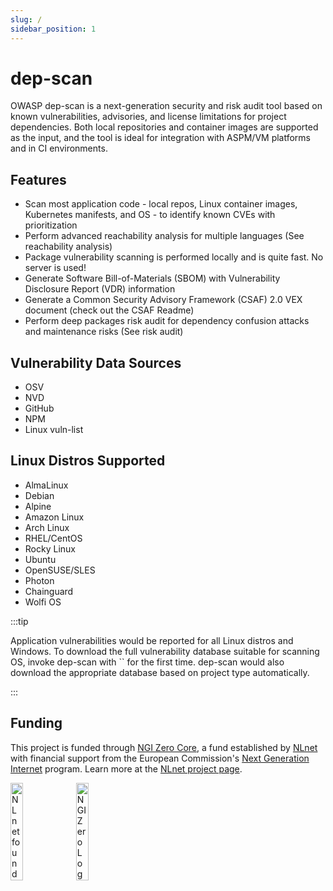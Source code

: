 ```yaml
---
slug: /
sidebar_position: 1
---
```


# dep-scan

OWASP dep-scan is a next-generation security and risk audit tool based on known vulnerabilities, advisories, and license limitations for project dependencies. Both local repositories and container images are supported as the input, and the tool is ideal for integration with ASPM/VM platforms and in CI environments.

## Features

- Scan most application code - local repos, Linux container images, Kubernetes manifests, and OS - to identify known CVEs with prioritization
- Perform advanced reachability analysis for multiple languages (See reachability analysis)
- Package vulnerability scanning is performed locally and is quite fast. No server is used!
- Generate Software Bill-of-Materials (SBOM) with Vulnerability Disclosure Report (VDR) information
- Generate a Common Security Advisory Framework (CSAF) 2.0 VEX document (check out the CSAF Readme)
- Perform deep packages risk audit for dependency confusion attacks and maintenance risks (See risk audit)

## Vulnerability Data Sources

- OSV
- NVD
- GitHub
- NPM
- Linux vuln-list

## Linux Distros Supported

- AlmaLinux
- Debian
- Alpine
- Amazon Linux
- Arch Linux
- RHEL/CentOS
- Rocky Linux
- Ubuntu
- OpenSUSE/SLES
- Photon
- Chainguard
- Wolfi OS

:::tip

Application vulnerabilities would be reported for all Linux distros and Windows. To download the full vulnerability database suitable for scanning OS, invoke dep-scan with `` for the first time. dep-scan would also download the appropriate database based on project type automatically.

:::

## Funding

This project is funded through [NGI Zero Core](https://nlnet.nl/core), a fund established by [NLnet](https://nlnet.nl) with financial support from the European Commission's [Next Generation Internet](https://ngi.eu) program. Learn more at the [NLnet project page](https://nlnet.nl/project/OWASP-dep-scan).

[<img src="https://nlnet.nl/logo/banner.png" alt="NLnet foundation logo" width="20%" />](https://nlnet.nl)
[<img src="https://nlnet.nl/image/logos/NGI0_tag.svg" alt="NGI Zero Logo" width="20%" />](https://nlnet.nl/core)

